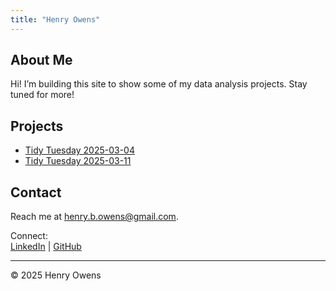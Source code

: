 ```yaml
---
title: "Henry Owens"
---
```


## About Me {#about}

Hi! I'm building this site to show some of my data analysis projects. Stay tuned for more!

## Projects {#projects}

- [Tidy Tuesday 2025-03-04](projects/tidy-tuesday-20250304.html)
- [Tidy Tuesday 2025-03-11](projects/tidy-tuesday-20250311.html)

## Contact {#contact}

Reach me at [henry.b.owens@gmail.com](mailto:henry.b.owens@gmail.com).

Connect:  
[LinkedIn](https://www.linkedin.com/in/henry-owens-77980755/) | 
[GitHub](https://github.com/hankowens)

---

© 2025 Henry Owens